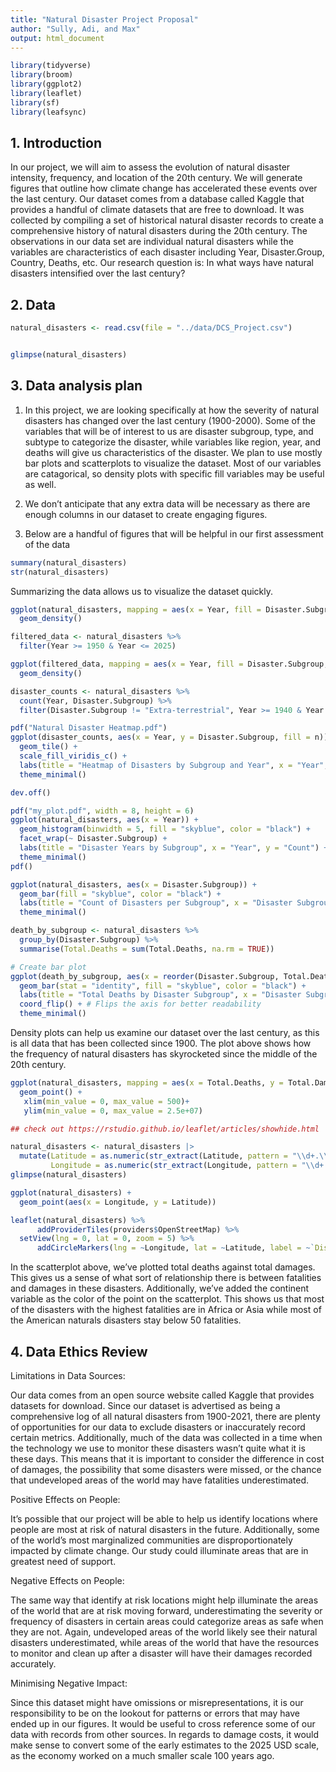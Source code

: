 ```yaml
---
title: "Natural Disaster Project Proposal"
author: "Sully, Adi, and Max"
output: html_document
---
```


```r
library(tidyverse)
library(broom)
library(ggplot2)
library(leaflet)
library(sf)
library(leafsync)
```

## 1. Introduction

In our project, we will aim to assess the evolution of natural disaster intensity, frequency, and location of the 20th century. We will generate figures that outline how climate change has accelerated these events over the last century. Our dataset comes from a database called Kaggle that provides a handful of climate datasets that are free to download. It was collected by compiling a set of historical natural disaster records to create a comprehensive history of natural disasters during the 20th century. The observations in our data set are individual natural disasters while the variables are characteristics of each disaster including Year, Disaster.Group, Country, Deaths, etc. Our research question is: In what ways have natural disasters intensified over the last century?

## 2. Data

```r
natural_disasters <- read.csv(file = "../data/DCS_Project.csv")


glimpse(natural_disasters)

```



## 3. Data analysis plan

1.    In this project, we are looking specifically at how the severity of natural disasters has changed over the last century (1900-2000). Some of the variables that will be of interest to us are disaster subgroup, type, and subtype to categorize the disaster, while variables like region, year, and deaths will give us characteristics of the disaster. We plan to use mostly bar plots and scatterplots to visualize the dataset. Most of our variables are catagorical, so density plots with specific fill variables may be useful as well.  

2.    We don't anticipate that any extra data will be necessary as there are enough columns in our dataset to create engaging figures.

3.    Below are a handful of figures that will be helpful in our first assessment of the data

```r
summary(natural_disasters)
str(natural_disasters)
```

Summarizing the data allows us to visualize the dataset quickly.

```r
ggplot(natural_disasters, mapping = aes(x = Year, fill = Disaster.Subgroup, alpha = 0.5)) +
  geom_density()
```
```r
filtered_data <- natural_disasters %>%
  filter(Year >= 1950 & Year <= 2025)

ggplot(filtered_data, mapping = aes(x = Year, fill = Disaster.Subgroup, alpha = 0.2, )) +
  geom_density()
```
```r

disaster_counts <- natural_disasters %>%
  count(Year, Disaster.Subgroup) %>%
  filter(Disaster.Subgroup != "Extra-terrestrial", Year >= 1940 & Year <= 2025)

pdf("Natural Disaster Heatmap.pdf")
ggplot(disaster_counts, aes(x = Year, y = Disaster.Subgroup, fill = n)) +
  geom_tile() +
  scale_fill_viridis_c() +
  labs(title = "Heatmap of Disasters by Subgroup and Year", x = "Year", y = "Disaster Subgroup") +
  theme_minimal()

dev.off()
```
```r
pdf("my_plot.pdf", width = 8, height = 6)
ggplot(natural_disasters, aes(x = Year)) +
  geom_histogram(binwidth = 5, fill = "skyblue", color = "black") +
  facet_wrap(~ Disaster.Subgroup) +
  labs(title = "Disaster Years by Subgroup", x = "Year", y = "Count") +
  theme_minimal()
pdf()
```

```r
ggplot(natural_disasters, aes(x = Disaster.Subgroup)) +
  geom_bar(fill = "skyblue", color = "black") +
  labs(title = "Count of Disasters per Subgroup", x = "Disaster Subgroup", y = "Count") +
  theme_minimal()
```
```r
death_by_subgroup <- natural_disasters %>%
  group_by(Disaster.Subgroup) %>%
  summarise(Total.Deaths = sum(Total.Deaths, na.rm = TRUE))

# Create bar plot
ggplot(death_by_subgroup, aes(x = reorder(Disaster.Subgroup, Total.Deaths), y = Total.Deaths)) +
  geom_bar(stat = "identity", fill = "skyblue", color = "black") +
  labs(title = "Total Deaths by Disaster Subgroup", x = "Disaster Subgroup", y = "Total Deaths") +
  coord_flip() + # Flips the axis for better readability
  theme_minimal()
```


Density plots can help us examine our dataset over the last century, as this is all data that has been collected since 1900. The plot above shows how the frequency of natural disasters has skyrocketed since the middle of the 20th century. 

```r
ggplot(natural_disasters, mapping = aes(x = Total.Deaths, y = Total.Damages...000.US.., colour = Continent, size = Total.Deaths, alpha = 0.5)) +
  geom_point() +
   xlim(min_value = 0, max_value = 500)+
   ylim(min_value = 0, max_value = 2.5e+07)
```

```r

## check out https://rstudio.github.io/leaflet/articles/showhide.html

natural_disasters <- natural_disasters |>
  mutate(Latitude = as.numeric(str_extract(Latitude, pattern = "\\d+.\\d+")),
         Longitude = as.numeric(str_extract(Longitude, pattern = "\\d+.\\d+"))) 
glimpse(natural_disasters)

ggplot(natural_disasters) +
  geom_point(aes(x = Longitude, y = Latitude))

leaflet(natural_disasters) %>% 
      addProviderTiles(providers$OpenStreetMap) %>%
  setView(lng = 0, lat = 0, zoom = 5) %>%
      addCircleMarkers(lng = ~Longitude, lat = ~Latitude, label = ~`Disaster.Type`)#, clusterOptions = markerClusterOptions())
```


In the scatterplot above, we've plotted total deaths against total damages. This gives us a sense of what sort of relationship there is between fatalities and damages in these disasters. Additionally, we've added the continent variable as the color of the point on the scatterplot. This shows us that most of the disasters with the highest fatalities are in Africa or Asia while most of the American naturals disasters stay below 50 fatalities. 

## 4. Data Ethics Review

Limitations in Data Sources:

Our data comes from an open source website called Kaggle that provides datasets for download. Since our dataset is advertised as being a comprehensive log of all natural disasters from 1900-2021, there are plenty of opportunities for our data to exclude disasters or inaccurately record certain metrics. Additionally, much of the data was collected in a time when the technology we use to monitor these disasters wasn't quite what it is these days. This means that it is important to consider the difference in cost of damages, the possibility that some disasters were missed, or the chance that undeveloped areas of the world may have fatalities underestimated. 

Positive Effects on People:

It's possible that our project will be able to help us identify locations where people are most at risk of natural disasters in the future. Additionally, some of the world's most marginalized communities are disproportionately impacted by climate change. Our study could illuminate areas that are in greatest need of support.

Negative Effects on People:

The same way that identify at risk locations might help illuminate the areas of the world that are at risk moving forward, underestimating the severity or frequency of disasters in certain areas could categorize areas as safe when they are not. Again, undeveloped areas of the world likely see their natural disasters underestimated, while areas of the world that have the resources to monitor and clean up after a disaster will have their damages recorded accurately. 

Minimising Negative Impact:

Since this dataset might have omissions or misrepresentations, it is our responsibility to be on the lookout for patterns or errors that may have ended up in our figures. It would be useful to cross reference some of our data with records from other sources. In regards to damage costs, it would make sense to convert some of the early estimates to the 2025 USD scale, as the economy worked on a much smaller scale 100 years ago. 

